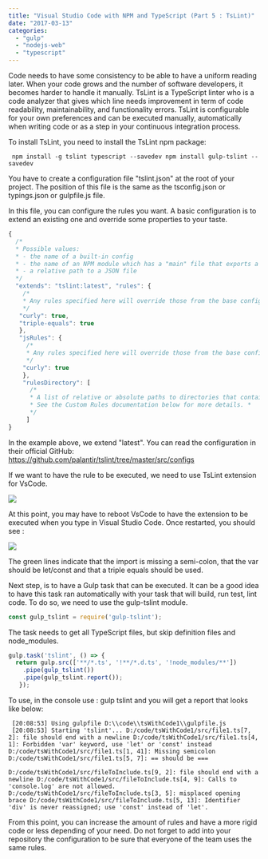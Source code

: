 ```yaml
---
title: "Visual Studio Code with NPM and TypeScript (Part 5 : TsLint)"
date: "2017-03-13"
categories: 
  - "gulp"
  - "nodejs-web"
  - "typescript"
---
```


Code needs to have some consistency to be able to have a uniform reading later. When your code grows and the number of software developers, it becomes harder to handle it manually. TsLint is a TypeScript linter who is a code analyzer that gives which line needs improvement in term of code readability, maintainability, and functionality errors. TsLint is configurable for your own preferences and can be executed manually, automatically when writing code or as a step in your continuous integration process.

To install TsLint, you need to install the TsLint npm package: 

``` 
 npm install -g tslint typescript --savedev npm install gulp-tslint --savedev 
``` 

You have to create a configuration file "tslint.json" at the root of your project. The position of this file is the same as the tsconfig.json or typings.json or gulpfile.js file.

In this file, you can configure the rules you want. A basic configuration is to extend an existing one and override some properties to your taste.

```typescript
{ 
  /* 
  * Possible values: 
  * - the name of a built-in config 
  * - the name of an NPM module which has a "main" file that exports a config object 
  * - a relative path to a JSON file 
  */ 
  "extends": "tslint:latest", "rules": { 
    /* 
    * Any rules specified here will override those from the base config we are extending. 
    */ 
   "curly": true, 
   "triple-equals": true 
   }, 
   "jsRules": { 
     /*
     * Any rules specified here will override those from the base config we are extending. 
     */ 
    "curly": true 
    }, 
    "rulesDirectory": [ 
      /*
      * A list of relative or absolute paths to directories that contain custom rules. 
      * See the Custom Rules documentation below for more details. *
      */
     ]
} 
``` 


In the example above, we extend "latest". You can read the configuration in their official GitHub: https://github.com/palantir/tslint/tree/master/src/configs

If we want to have the rule to be executed, we need to use TsLint extension for VsCode.

![](images/tslint.png)

At this point, you may have to reboot VsCode to have the extension to be executed when you type in Visual Studio Code. Once restarted, you should see :

![](images/ThreeTsLintError.png)

The green lines indicate that the import is missing a semi-colon, that the var should be let/const and that a triple equals should be used.

Next step, is to have a Gulp task that can be executed. It can be a good idea to have this task ran automatically with your task that will build, run test, lint code. To do so, we need to use the gulp-tslint module.

```typescript
const gulp_tslint = require('gulp-tslint'); 
``` 


The task needs to get all TypeScript files, but skip definition files and node_modules.

```typescript
gulp.task('tslint', () => { 
  return gulp.src(['**/*.ts', '!**/*.d.ts', '!node_modules/**'])
    .pipe(gulp_tslint()) 
    .pipe(gulp_tslint.report());
   }); 
``` 


To use, in the console use : gulp tslint and you will get a report that looks like below: 

``` 
 [20:08:53] Using gulpfile D:\\code\\tsWithCode1\\gulpfile.js 
 [20:08:53] Starting 'tslint'... D:/code/tsWithCode1/src/file1.ts[7, 2]: file should end with a newline D:/code/tsWithCode1/src/file1.ts[4, 1]: Forbidden 'var' keyword, use 'let' or 'const' instead D:/code/tsWithCode1/src/file1.ts[1, 41]: Missing semicolon D:/code/tsWithCode1/src/file1.ts[5, 7]: == should be ===

D:/code/tsWithCode1/src/fileToInclude.ts[9, 2]: file should end with a newline D:/code/tsWithCode1/src/fileToInclude.ts[4, 9]: Calls to 'console.log' are not allowed. D:/code/tsWithCode1/src/fileToInclude.ts[3, 5]: misplaced opening brace D:/code/tsWithCode1/src/fileToInclude.ts[5, 13]: Identifier 'div' is never reassigned; use 'const' instead of 'let'. 
``` 

From this point, you can increase the amount of rules and have a more rigid code or less depending of your need. Do not forget to add into your repository the configuration to be sure that everyone of the team uses the same rules.
